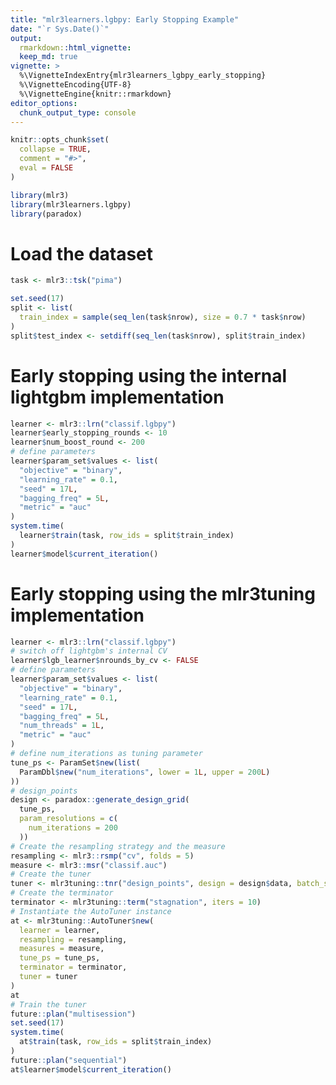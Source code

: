 ```yaml
---
title: "mlr3learners.lgbpy: Early Stopping Example"
date: "`r Sys.Date()`"
output:
  rmarkdown::html_vignette:
  keep_md: true
vignette: >
  %\VignetteIndexEntry{mlr3learners_lgbpy_early_stopping}
  %\VignetteEncoding{UTF-8}
  %\VignetteEngine{knitr::rmarkdown}
editor_options:
  chunk_output_type: console
---
```


```r
knitr::opts_chunk$set(
  collapse = TRUE,
  comment = "#>",
  eval = FALSE
)
```

```r
library(mlr3)
library(mlr3learners.lgbpy)
library(paradox)
```

# Load the dataset

```r
task <- mlr3::tsk("pima")
```

```r
set.seed(17)
split <- list(
  train_index = sample(seq_len(task$nrow), size = 0.7 * task$nrow)
)
split$test_index <- setdiff(seq_len(task$nrow), split$train_index)
```

# Early stopping using the internal lightgbm implementation

```r
learner <- mlr3::lrn("classif.lgbpy")
learner$early_stopping_rounds <- 10
learner$num_boost_round <- 200
# define parameters
learner$param_set$values <- list(
  "objective" = "binary",
  "learning_rate" = 0.1,
  "seed" = 17L,
  "bagging_freq" = 5L,
  "metric" = "auc"
)
system.time(
  learner$train(task, row_ids = split$train_index)
)
learner$model$current_iteration()
```

# Early stopping using the mlr3tuning implementation

```r
learner <- mlr3::lrn("classif.lgbpy")
# switch off lightgbm's internal CV
learner$lgb_learner$nrounds_by_cv <- FALSE
# define parameters
learner$param_set$values <- list(
  "objective" = "binary",
  "learning_rate" = 0.1,
  "seed" = 17L,
  "bagging_freq" = 5L,
  "num_threads" = 1L,
  "metric" = "auc"
)
# define num_iterations as tuning parameter
tune_ps <- ParamSet$new(list(
  ParamDbl$new("num_iterations", lower = 1L, upper = 200L)
))
# design_points
design <- paradox::generate_design_grid(
  tune_ps,
  param_resolutions = c(
    num_iterations = 200
  ))
# Create the resampling strategy and the measure
resampling <- mlr3::rsmp("cv", folds = 5)
measure <- mlr3::msr("classif.auc")
# Create the tuner
tuner <- mlr3tuning::tnr("design_points", design = design$data, batch_size = 1)
# Create the terminator
terminator <- mlr3tuning::term("stagnation", iters = 10)
# Instantiate the AutoTuner instance
at <- mlr3tuning::AutoTuner$new(
  learner = learner,
  resampling = resampling,
  measures = measure,
  tune_ps = tune_ps,
  terminator = terminator,
  tuner = tuner
)
at
# Train the tuner
future::plan("multisession")
set.seed(17)
system.time(
  at$train(task, row_ids = split$train_index)
)
future::plan("sequential")
at$learner$model$current_iteration()
```

